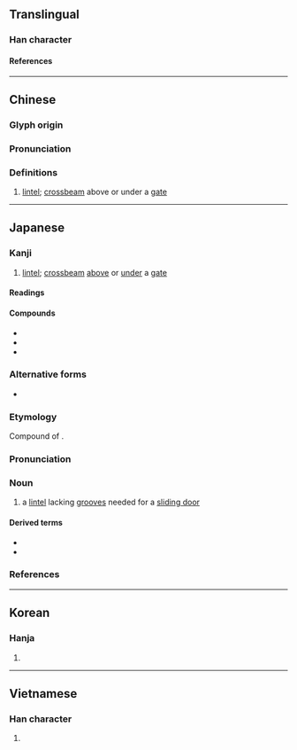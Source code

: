{{character info}}
==Translingual==

===Han character===
{{Han char|rn=75|rad=木|as=09|sn=13|four=47967|canj=DAHU|ids=⿰木眉}}

====References====
{{Han ref|kx=0540.140|dkj=15155|dj=0928.010|hdz=21257.080|uh=6963}}

----

==Chinese==
{{zh-forms}}

===Glyph origin===
{{Han etym}}

===Pronunciation===
{{zh-pron
|m=méi
|c=mei4
|mc=y
|oc=y
|ma=
|cat=n
}}

===Definitions===
{{zh-hanzi}}

# [[lintel]]; [[crossbeam]] above or under a [[gate]]

----

==Japanese==

===Kanji===
{{ja-kanji|grade=|rs=木09}}

# [[lintel]]; [[crossbeam]] [[above]] or [[under]] a [[gate]]

====Readings====
{{ja-readings
|goon=み
|kanon=び
|kun=かもい, ひさし
}}

====Compounds====
* {{ja-r|楣間|びかん}}
* {{ja-r|楣%式 構造|び%しき こうぞう}}
* {{ja-r|門楣|もんび}}

===Alternative forms===
{{ja-kanjitab|まぐさ|yomi=k}}
* {{ja-l|目草}}

===Etymology===
Compound of {{compound|ja|sort=まくさ|目|tr1=ma|pos1=combining form of ''me'', "[[eye]]"|草|tr2=kusa|t2=[[grass]]}}.

{{rendaku2|kusa|gusa|sort=まくさ}}

===Pronunciation===
{{ja-pron|y=k|まぐさ|acc=0|acc2=3|acc_ref=DJR|acc2_ref=DJR}}

===Noun===
{{ja-noun|まぐさ}}

# {{lb|ja|architecture|sort=まくさ}} a [[lintel]] lacking [[groove]]s needed for a [[sliding door]]

====Derived terms====
* {{ja-r|楣 石|まぐさ いし}}
* {{ja-r|楣%式 構造|まぐさ%-しき こうぞう}}

===References===
<references/>

----

==Korean==

===Hanja===
{{ko-hanja|hangeul=[[미]]|eumhun=|rv=mi|mr=mi|y=mi}}

# {{rfdef|ko|sort=木09}}

----

==Vietnamese==

===Han character===
{{vi-readings|rs=木09|reading=me}}

# {{rfdef|vi|sort=木09}}